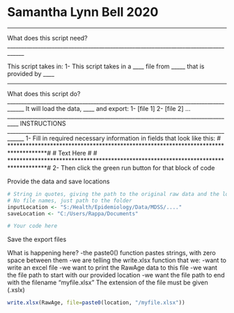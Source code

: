 # Samantha Lynn Bell 2020
____________________________________________________________________________________
What does this script need?
  ____________________________________________________________________________________

This script takes in:
  1- This script takes in a ____ file from _____ that is provided by ____


____________________________________________________________________________________
What does this script do?
  ____________________________________________________________________________________
It will load the data, ____ and export:
1- [file 1]
2- [file 2] ...
__________________________________________________________________________________
INSTRUCTIONS
____________________________________________________________________________________
1- Fill in required necessary information in fields that look like this: 
  # ************************************************************************************#
  #      Text Here
  #
  # ************************************************************************************#
  2- Then click the green run button for that block of code


Provide the data and save locations
```{r}
# String in quotes, giving the path to the original raw data and the location you would like to save to later
# No file names, just path to the folder
inputLocation <- "S:/Health/Epidemiology/Data/MDSS/...."
saveLocation <- "C:/Users/Rappa/Documents"
```


```{r}
# Your code here
```

Save the export files

What is happening here?
  -the paste0() function pastes strings, with zero space between them
  -we are telling the write.xlsx function that we:
    -want to write an excel file
    -we want to print the RawAge data to this file
    -we want the file path to start with our provided location
    -we want the file path to end with the filename "myfile.xlsx" 
        The extension of the file must be given (.xslx)
```{r export}
write.xlsx(RawAge, file=paste0(location, "/myfile.xlsx")) 
```

